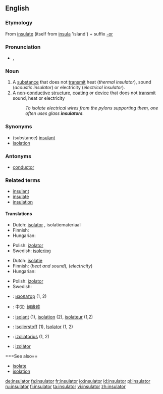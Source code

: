 {{wikipedia|dab=insulator}}
==English==

===Etymology===
From [[insulate]] (itself from {{etyl|la}} [[insula]] 'island') + suffix [[-or]]

===Pronunciation===
* {{IPA|/ˈɪn.sjə.leɪ.tə(r)/}}, {{SAMPA|/"In.sj@.lEI.t@/}}

===Noun===
{{en-noun}}

# A [[substance]] that does not [[transmit]] heat (''thermal insulator''), sound (''acoustic insulator'') or electricity (''electrical insulator'').
# A [[non]]-[[conductive]] [[structure]], [[coating]] or [[device]] that does not [[transmit]] sound, heat or electricity
#: ''To isolate electrical wires from the pylons supporting them, one often uses glass '''insulators'''.''

===Synonyms===
* (substance) [[insulant]]
* [[isolation]]

===Antonyms===
* [[conductor]]

===Related terms===
* [[insulant]]
* [[insulate]]
* [[insulation]]

====Translations====
{{trans-top|substance}}
* Dutch: [[isolator]] {{m}}, isolatiemateriaal {{n}}
* Finnish: {{t+|fi|eriste}}
* Hungarian: {{t|hu|szigetelőanyag}}
{{trans-mid}}
* Polish: [[izolator]] {{m}}
* Swedish: [[isolering]]
{{trans-bottom}}

{{trans-top|structure}}
* Dutch: [[isolatie]] {{m}}
* Finnish: {{t-|fi|eristys}} (''heat and sound''), {{t-|fi|eristin}} (''electricity'')
* Hungarian: {{t|hu|szigetelés}}
{{trans-mid}}
* Polish: [[izolator]] {{m}}
* Swedish: {{t+|sv|isolator|c}}
{{trans-bottom}}

{{checktrans-top}}
* {{ttbc|Bulgarian}}: [[изолатор]] {{m}} (1, 2)
* {{ttbc|Chinese}}: 中文: [[絕緣體]]
* {{ttbc|French}}: [[isolant]] {{m}} (1), [[isolation]] (2), [[isolateur]] {{m}} (1,2)
{{checktrans-mid}}
* {{ttbc|German}}: [[Isolierstoff]] {{m}} (1), [[Isolator]] {{m}} (1, 2)
* {{ttbc|Lithuanian}}: [[izoliatorius]] {{m}} (1, 2)
* {{ttbc|Slovak}}: [[izolátor]] {{m}}
{{checktrans-bottom}}

===See also==
* [[isolate]]
* [[isolation]]

[[de:insulator]]
[[fa:insulator]]
[[fr:insulator]]
[[io:insulator]]
[[id:insulator]]
[[pl:insulator]]
[[ru:insulator]]
[[fi:insulator]]
[[ta:insulator]]
[[vi:insulator]]
[[zh:insulator]]